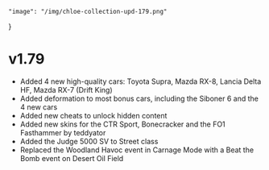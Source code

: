     "image": "/img/chloe-collection-upd-179.png"
}

# v1.79

- Added 4 new high-quality cars: Toyota Supra, Mazda RX-8, Lancia Delta HF, Mazda RX-7 (Drift King)
- Added deformation to most bonus cars, including the Siboner 6 and the 4 new cars
- Added new cheats to unlock hidden content
- Added new skins for the CTR Sport, Bonecracker and the FO1 Fasthammer by teddyator
- Added the Judge 5000 SV to Street class
- Replaced the Woodland Havoc event in Carnage Mode with a Beat the Bomb event on Desert Oil Field